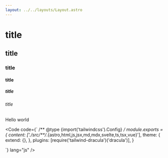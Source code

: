 ```yaml
---
layout: ../../layouts/Layout.astro
---
```



# title

## title

### title

#### title

##### title

###### title

Hello world

<Code code={`
/** @type {import('tailwindcss').Config} */
module.exports = {
	content: ['./src/**/*.{astro,html,js,jsx,md,mdx,svelte,ts,tsx,vue}'],
	theme: {
		extend: {},
	},
	plugins: [require('tailwind-dracula')('dracula')],
}

`} lang="js" />

